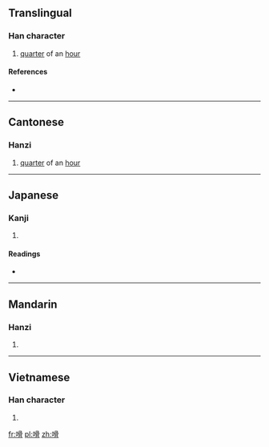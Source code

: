 ==Translingual==

===Han character===
{{Han char|rn=30|rad=口|as=10|sn=13|four=|canj=口月月月 (RBBB)|ids=⿰[[口]][[骨]]}}

# {{context|Cantonese|lang=mul}} [[quarter]] of an [[hour]]

====References====
* {{Han ref|kx=0202.360|dkj=04080|dj=0425.160|hdz=10656.030|uh=55D7|ud=21975}}

----

==Cantonese==

===Hanzi===
{{yue-hanzi|jyut=[[gut2]], [[gut4]], [[gut6]], [[gwat1]]|y=gut2, gut4, gut6, gwat1}}

# [[quarter]] of an [[hour]]

----

==Japanese==

===Kanji===
{{ja-kanji|grade=|rs=口10}}

# {{defn|lang=ja|sort=口10}}

====Readings====
* {{ja-readings|on=[[あつ]] (atsu), [[えち]] (echi)|kun=}}

----

==Mandarin==

===Hanzi===
{{cmn-hanzi|pin=[[wā]] ([[wa1]])|wg=wa<sup>1</sup>}}

# {{defn|lang=cmn|sort=口10}}

----

==Vietnamese==

===Han character===
{{vi-hantu|[[cút]]|rs=口10}}

# {{defn|lang=vi|sort=口10}}

[[fr:嗗]]
[[pl:嗗]]
[[zh:嗗]]